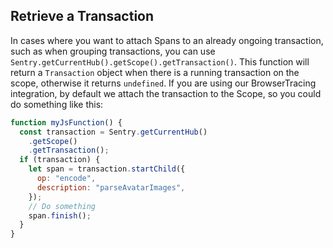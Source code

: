 ## Retrieve a Transaction

In cases where you want to attach Spans to an already ongoing transaction, such as when grouping transactions, you can use `Sentry.getCurrentHub().getScope().getTransaction()`. This function will return a `Transaction` object when there is a running transaction on the scope, otherwise it returns `undefined`. If you are using our BrowserTracing integration, by default we attach the transaction to the Scope, so you could do something like this:

```javascript
function myJsFunction() {
  const transaction = Sentry.getCurrentHub()
    .getScope()
    .getTransaction();
  if (transaction) {
    let span = transaction.startChild({
      op: "encode",
      description: "parseAvatarImages",
    });
    // Do something
    span.finish();
  }
}
```

